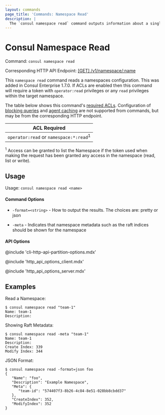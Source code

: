 ```yaml
---
layout: commands
page_title: 'Commands: Namespace Read'
description: |
  The `consul namespace read` command outputs information about a single namespace in Consul Enterprise.
---
```


# Consul Namespace Read

Command: `consul namespace read`

Corresponding HTTP API Endpoint: [\[GET\] /v1/namespace/:name](/consul/api-docs/namespaces#read-a-namespace)

<EnterpriseAlert />

This `namespace read` command reads a namespaces configuration. This was added in Consul Enterprise 1.7.0. If
ACLs are enabled then this command will require a token with `operator:read` privileges or any `read` privileges
within the target namespace.

The table below shows this command's [required ACLs](/consul/api-docs/api-structure#authentication). Configuration of
[blocking queries](/consul/api-docs/features/blocking) and [agent caching](/consul/api-docs/features/caching)
are not supported from commands, but may be from the corresponding HTTP endpoint.

| ACL Required                                      |
| ------------------------------------------------- |
| `operator:read` or `namespace:*:read`<sup>1</sup> |

<sup>1</sup> Access can be granted to list the Namespace if the token used when making
the request has been granted any access in the namespace (read, list or write).

## Usage

Usage: `consul namespace read <name>`

#### Command Options

- `-format=<string>` - How to output the results. The choices are: pretty or json

- `-meta` - Indicates that namespace metadata such as the raft indices should be
  shown for the namespace

#### API Options

@include 'cli-http-api-partition-options.mdx'

@include 'http_api_options_client.mdx'

@include 'http_api_options_server.mdx'

## Examples

Read a Namespace:

```shell-session
$ consul namespace read "team-1"
Name: team-1
Description:
```

Showing Raft Metadata:

```shell-session
$ consul namespace read -meta "team-1"
Name: team-1
Description:
Create Index: 339
Modify Index: 344
```

JSON Format:

```shell-session
$ consul namespace read -format=json foo
{
   "Name": "foo",
   "Description": "Example Namespace",
   "Meta": {
      "team-id": "574407f3-8b26-4c84-8e51-028bb8cbdd37"
   },
   "CreateIndex": 352,
   "ModifyIndex": 352
}
```
